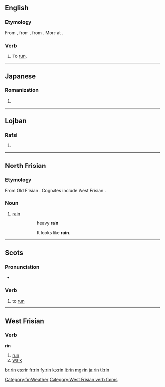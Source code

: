 {{also|-rin}}
==English==

===Etymology===
From {{etyl|enm|en}} {{term|rinnen|lang=enm}}, from {{etyl|ang|en}} {{term|rinnan||to run|lang=ang}}, from {{etyl|gem-pro|en}} {{term/t|gem-pro|*rinnaną||to run}}. More at {{l/en|run}}.

===Verb===
{{en-verb|rins|rinning|ran|run}}

# {{context|ambitransitive|dialectal|lang=en}} To [[run]].

----
==Japanese==

===Romanization===
{{ja-romaji}}

# {{ja-romanization of|りん}}

----

==Lojban==

===Rafsi===
{{jbo-rafsi}}

# {{jbo-rafsi of|krinu}}

----

==North Frisian==

===Etymology===
From Old Frisian {{term|rein|lang=ofs}}.  Cognates include West Frisian {{term|rein|lang=fy}}.

===Noun===
{{head|frr|noun|g=m}}

# {{context|Föhr-Amrum dialect|lang=frr}} [[rain]]
#: {{lang|frr|en smitjenen '''rin'''}}
#:: heavy '''rain'''
#: {{lang|frr|Det liket efter '''rin'''}}
#:: It looks like '''rain'''.

[[Category:frr:Weather]]

----

==Scots==

===Pronunciation===
* {{IPA|/rɪn/|lang=sco}}

===Verb===
{{sco-verb|rins|rinnin|run|run}}

# {{context|South Scots|lang=sco}} to [[run]]

----

==West Frisian==

===Verb===
'''rin'''

# [[run]]
# [[walk]]

[[Category:West Frisian verb forms]]

[[br:rin]]
[[es:rin]]
[[fr:rin]]
[[fy:rin]]
[[ko:rin]]
[[lt:rin]]
[[mg:rin]]
[[ja:rin]]
[[tl:rin]]